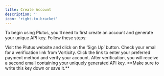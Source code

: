 ```yaml
---
title: Create Account
description: ''
icon: 'right-to-bracket'
---
```


To begin using Plutus, you'll need to first create an account and generate your unique API key. Follow these steps:

<Steps>
  <Step title="Sign Up">
    Visit the Plutus website and click on the ‘Sign Up’ button.
  </Step>
  <Step title="Verification">
    Check your email for a verification link from Vorticity. Click the link to enter your preferred payment method and verify your account.
  </Step>
  <Step title="Generate API Key">
    After verification, you will receive a second email containing your uniquely generated API key. **Make sure to write this key down or save it.**
  </Step>
</Steps>